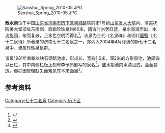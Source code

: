 [[File:Sanshui_Spring_2010-05.JPG|thumb]]

'''散水泉'''位于中国[[山东省|山东省]][[济南市|济南市]][[历下区|历下区]][[泉城路|泉城路]]院前街1号的[[清山东巡抚大院旧址|山东省人大院]]内、清巡抚院署大堂旧址东南侧，西距珍珠泉约80米，因古时水势旺盛，泉水奋涌而出，水流旋回，聚而复散，且水色空明而得名<ref>{{cite web|url=http://www.shandong.gov.cn/art/2006/6/12/art_2423_148895.html|title=《第十六泉：散水泉》|accessdate=2010-11-10|work=|publisher=山东政府网|deadurl=yes|archiveurl=https://web.archive.org/web/20081012172848/http://www.shandong.gov.cn/art/2006/6/12/art_2423_148895.html|archivedate=2008-10-12}}</ref>。该泉为金代《名泉碑》和明代[[晏璧|晏璧]]《七十二泉诗》所著录的济南七十二名泉之一，亦列入2004年4月评选的新七十二名泉中，隶属珍珠泉泉群。

该泉1981年重新以块石砌筑池岸，形成长、宽各1.6米，深2米的方形泉池，池周饰以石栏，其中南侧栏板上刻有李予昂题写的泉名<ref>{{cite web|url=http://www.jnta.gov.cn/jnta_lyzw/zw_module/news_view_info.asp?typeid=VI02&code=OT0000000073|title=《散水泉》|accessdate=2010-11-10|work=|publisher=济南旅游政务网}}{{dead link|date=2018年3月 |bot=InternetArchiveBot |fix-attempted=yes }}</ref>。盛水期池内水清见底，晶莹碧透，但亦因管理缺失而难见其本来面目<ref>{{cite web|url=http://city.sina.net/travel/t/2010-10-13/14228944.html|title=《72名泉无统一标志 导游称济南“没什么好玩的”》|accessdate=2010-11-10|work=|publisher=山东商报}}{{dead link|date=2018年3月 |bot=InternetArchiveBot |fix-attempted=yes }}</ref>。

{{Quote box|width=30%|align=right|quote=珠泉东向水萦回，荡漾涟漪去复来；<br/>时有濯缨佳客至，方池如鉴绝纤埃。|source=晏璧《七十二泉诗之散水泉》|}}

==参考资料==
{{reflist|2}}
{{七十二名泉}}

[[Category:七十二名泉|Category:七十二名泉]]
[[Category:历下区|Category:历下区]]